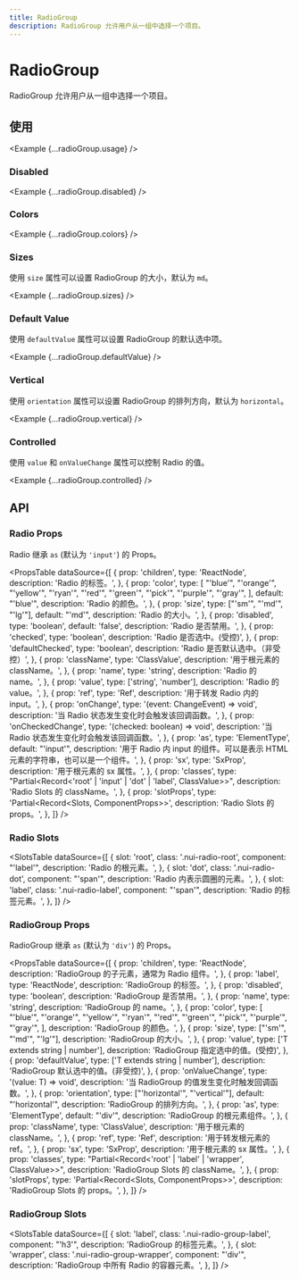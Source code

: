```yaml
---
title: RadioGroup
description: RadioGroup 允许用户从一组中选择一个项目。
---
```



# RadioGroup

RadioGroup 允许用户从一组中选择一个项目。

## 使用

<Example {...radioGroup.usage} />

### Disabled

<Example {...radioGroup.disabled} />

### Colors

<Example {...radioGroup.colors} />

### Sizes

使用 `size` 属性可以设置 RadioGroup 的大小，默认为 `md`。

<Example {...radioGroup.sizes} />

### Default Value

使用 `defaultValue` 属性可以设置 RadioGroup 的默认选中项。

<Example {...radioGroup.defaultValue} />

### Vertical

使用 `orientation` 属性可以设置 RadioGroup 的排列方向，默认为 `horizontal`。

<Example {...radioGroup.vertical} />

### Controlled

使用 `value` 和 `onValueChange` 属性可以控制 Radio 的值。

<Example {...radioGroup.controlled} />

## API

### Radio Props

Radio 继承 `as` (默认为 `'input'`) 的 Props。

<PropsTable
  dataSource={[
    {
      prop: 'children',
      type: 'ReactNode',
      description: 'Radio 的标签。',
    },
    {
      prop: 'color',
      type: [
        "'blue'",
        "'orange'",
        "'yellow'",
        "'ryan'",
        "'red'",
        "'green'",
        "'pick'",
        "'purple'",
        "'gray'",
      ],
      default: "'blue'",
      description: 'Radio 的颜色。',
    },
    {
      prop: 'size',
      type: ["'sm'", "'md'", "'lg'"],
      default: "'md'",
      description: 'Radio 的大小。',
    },
    {
      prop: 'disabled',
      type: 'boolean',
      default: 'false',
      description: 'Radio 是否禁用。',
    },
    {
      prop: 'checked',
      type: 'boolean',
      description: 'Radio 是否选中。(受控)',
    },
    {
      prop: 'defaultChecked',
      type: 'boolean',
      description: 'Radio 是否默认选中。（非受控）',
    },
    {
      prop: 'className',
      type: 'ClassValue',
      description: '用于根元素的 className。',
    },
    {
      prop: 'name',
      type: 'string',
      description: 'Radio 的 name。',
    },
    {
      prop: 'value',
      type: ['string', 'number'],
      description: 'Radio 的 value。',
    },
    {
      prop: 'ref',
      type: 'Ref',
      description: '用于转发 Radio 内的 input。',
    },
    {
      prop: 'onChange',
      type: '(event: ChangeEvent<HTMLInputElement>) => void',
      description: '当 Radio 状态发生变化时会触发该回调函数。',
    },
    {
      prop: 'onCheckedChange',
      type: '(checked: boolean) => void',
      description: '当 Radio 状态发生变化时会触发该回调函数。',
    },
    {
      prop: 'as',
      type: 'ElementType',
      default: "'input'",
      description:
        '用于 Radio 内 input 的组件。可以是表示 HTML 元素的字符串，也可以是一个组件。',
    },
    {
      prop: 'sx',
      type: 'SxProp<RadioOwnerState>',
      description: '用于根元素的 sx 属性。',
    },
    {
      prop: 'classes',
      type: "Partial<Record<'root' | 'input' | 'dot' | 'label', ClassValue>>",
      description: 'Radio Slots 的 className。',
    },
    {
      prop: 'slotProps',
      type: 'Partial<Record<Slots, ComponentProps>>',
      description: 'Radio Slots 的 props。',
    },
  ]}
/>

### Radio Slots

<SlotsTable
  dataSource={[
    {
      slot: 'root',
      class: '.nui-radio-root',
      component: "'label'",
      description: 'Radio 的根元素。',
    },
    {
      slot: 'dot',
      class: '.nui-radio-dot',
      component: "'span'",
      description: 'Radio 内表示圆圈的元素。',
    },
    {
      slot: 'label',
      class: '.nui-radio-label',
      component: "'span'",
      description: 'Radio 的标签元素。',
    },
  ]}
/>

### RadioGroup Props

RadioGroup 继承 `as` (默认为 `'div'`) 的 Props。

<PropsTable
  dataSource={[
    {
      prop: 'children',
      type: 'ReactNode',
      description: 'RadioGroup 的子元素，通常为 Radio 组件。',
    },
    {
      prop: 'label',
      type: 'ReactNode',
      description: 'RadioGroup 的标签。',
    },
    {
      prop: 'disabled',
      type: 'boolean',
      description: 'RadioGroup 是否禁用。',
    },
    {
      prop: 'name',
      type: 'string',
      description: 'RadioGroup 的 name。',
    },
    {
      prop: 'color',
      type: [
        "'blue'",
        "'orange'",
        "'yellow'",
        "'ryan'",
        "'red'",
        "'green'",
        "'pick'",
        "'purple'",
        "'gray'",
      ],
      description: 'RadioGroup 的颜色。',
    },
    {
      prop: 'size',
      type: ["'sm'", "'md'", "'lg'"],
      description: 'RadioGroup 的大小。',
    },
    {
      prop: 'value',
      type: ['T extends string | number'],
      description: 'RadioGroup 指定选中的值。(受控)',
    },
    {
      prop: 'defaultValue',
      type: ['T extends string | number'],
      description: 'RadioGroup 默认选中的值。(非受控)',
    },
    {
      prop: 'onValueChange',
      type: '(value: T) => void',
      description: '当 RadioGroup 的值发生变化时触发回调函数。',
    },
    {
      prop: 'orientation',
      type: ["'horizontal'", "'vertical'"],
      default: "'horizontal'",
      description: 'RadioGroup 的排列方向。',
    },
    {
      prop: 'as',
      type: 'ElementType',
      default: "'div'",
      description: 'RadioGroup 的根元素组件。',
    },
    {
      prop: 'className',
      type: 'ClassValue',
      description: '用于根元素的 className。',
    },
    {
      prop: 'ref',
      type: 'Ref',
      description: '用于转发根元素的 ref。',
    },
    {
      prop: 'sx',
      type: 'SxProp<RadioGroupOwnerState>',
      description: '用于根元素的 sx 属性。',
    },
    {
      prop: 'classes',
      type: "Partial<Record<'root' | 'label' | 'wrapper', ClassValue>>",
      description: 'RadioGroup Slots 的 className。',
    },
    {
      prop: 'slotProps',
      type: 'Partial<Record<Slots, ComponentProps>>',
      description: 'RadioGroup Slots 的 props。',
    },
  ]}
/>

### RadioGroup Slots

<SlotsTable
  dataSource={[
    {
      slot: 'label',
      class: '.nui-radio-group-label',
      component: "'h3'",
      description: 'RadioGroup 的标签元素。',
    },
    {
      slot: 'wrapper',
      class: '.nui-radio-group-wrapper',
      component: "'div'",
      description: 'RadioGroup 中所有 Radio 的容器元素。',
    },
  ]}
/>
